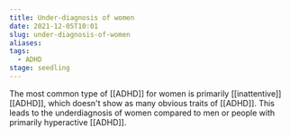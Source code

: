 ```yaml
---
title: Under-diagnosis of women
date: 2021-12-05T10:01
slug: under-diagnosis-of-women
aliases:
tags:
  - ADHD
stage: seedling
---
```



The most common type of [[ADHD]] for women is primarily [[inattentive]] [[ADHD]], which doesn't show as many obvious traits of [[ADHD]]. This leads to the underdiagnosis of women compared to men or people with primarily hyperactive [[ADHD]].

<StillGrowing />
